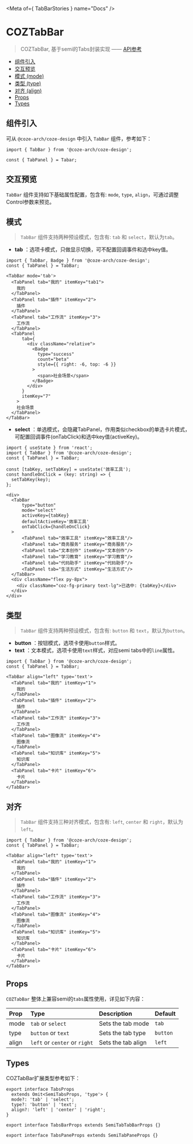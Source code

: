 

<Meta of={ TabBarStories } name="Docs" />

# COZTabBar

> COZTabBar, 基于semi的Tabs封装实现    —— [API参考](https://semi.design/zh-CN/navigation/tabs)

- [组件引入](#组件引入)
- [交互预览](#交互预览)
- [模式 (mode)](#模式)
- [类型 (type)](#类型)
- [对齐 (align)](#对齐)
- [Props](#props)
- [Types](#types)

## 组件引入
可从 `@coze-arch/coze-design` 中引入 `TabBar` 组件，参考如下：

```tsx
import { TabBar } from '@coze-arch/coze-design';

const { TabPanel } = Tabar;
```

## 交互预览
`TabBar` 组件支持如下基础属性配置，包含有: `mode`, `type`, `align`，可通过调整Control参数来预览。

<Canvas of={TabBarStories.Default} />

<Controls  />


## 模式
> `TabBar` 组件支持两种预设模式，包含有: `tab` 和 `select`，默认为`tab`。

- **tab** ：选项卡模式，只做显示切换，可不配置回调事件和选中key值。

<Story of={TabBarStories.Tab} />

```tsx
import { TabBar, Badge } from '@coze-arch/coze-design';
const { TabPanel } = TabBar;

<TabBar mode='tab'>
  <TabPanel tab="我的" itemKey="tab1">
    我的
  </TabPanel>
  <TabPanel tab="插件" itemKey="2">
    插件
  </TabPanel>
  <TabPanel tab="工作流" itemKey="3">
    工作流
  </TabPanel>
  <TabPanel
      tab={
        <div className="relative">
          <Badge
            type="success"
            count="beta"
            style={{ right: -6, top: -6 }}
          >
            <span>社会场景</span>
          </Badge>
        </div>
      }
      itemKey="7"
    >
    社会场景
  </TabPanel>
</TabBar>
```

- **select** ：单选模式，会隐藏TabPanel，作用类似checkbox的单选卡片模式，可配置回调事件(onTabClick)和选中key值(activeKey)。

<Story of={TabBarStories.Select} />

```tsx
import { useState } from 'react';
import { TabBar } from '@coze-arch/coze-design';
const { TabPanel } = TabBar;

const [tabKey, setTabKey] = useState('效率工具');
const handleOnClick = (key: string) => {
  setTabKey(key);
};

<div>
  <TabBar
      type="button"
      mode="select"
      activeKey={tabKey}
      defaultActiveKey='效率工具'
      onTabClick={handleOnClick}
  >
      <TabPanel tab="效率工具" itemKey="效率工具"/>
      <TabPanel tab="商务服务" itemKey="商务服务"/>
      <TabPanel tab="文本创作" itemKey="文本创作"/>
      <TabPanel tab="学习教育" itemKey="学习教育"/>
      <TabPanel tab="代码助手" itemKey="代码助手"/>
      <TabPanel tab="生活方式" itemKey="生活方式"/>
  </TabBar>
  <div className="flex py-8px">
    <div className="coz-fg-primary text-lg">已选中: {tabKey}</div>
  </div>
</div>
```

## 类型
> `TabBar` 组件支持两种预设模式，包含有: `button` 和 `text`，默认为`button`。

- **button** ：按钮模式，选项卡使用`button`样式。
- **text** ：文本模式，选项卡使用`text`样式，对应semi tabs中的`line`属性。

<Story of={TabBarStories.Type} />

```tsx
import { TabBar } from '@coze-arch/coze-design';
const { TabPanel } = TabBar;

<TabBar align="left" type='text'>
  <TabPanel tab="我的" itemKey="1">
    我的
  </TabPanel>
  <TabPanel tab="插件" itemKey="2">
    插件
  </TabPanel>
  <TabPanel tab="工作流" itemKey="3">
    工作流
  </TabPanel>
  <TabPanel tab="图像流" itemKey="4">
    图像流
  </TabPanel>
  <TabPanel tab="知识库" itemKey="5">
    知识库
  </TabPanel>
  <TabPanel tab="卡片" itemKey="6">
    卡片
  </TabPanel>
</TabBar>
```

## 对齐
> `TabBar` 组件支持三种对齐模式，包含有: `left`, `center` 和 `right`，默认为`left`。

<Story of={TabBarStories.Align} />

```tsx
import { TabBar } from '@coze-arch/coze-design';
const { TabPanel } = TabBar;

<TabBar align="left" type='text'>
  <TabPanel tab="我的" itemKey="1">
    我的
  </TabPanel>
  <TabPanel tab="插件" itemKey="2">
    插件
  </TabPanel>
  <TabPanel tab="工作流" itemKey="3">
    工作流
  </TabPanel>
  <TabPanel tab="图像流" itemKey="4">
    图像流
  </TabPanel>
  <TabPanel tab="知识库" itemKey="5">
    知识库
  </TabPanel>
  <TabPanel tab="卡片" itemKey="6">
    卡片
  </TabPanel>
</TabBar>
```

## Props
`COZTabBar` 整体上兼容semi的`tabs`属性使用，详见如下内容：

| Prop  | Type                          | Description        | Default  |
|:------|:------------------------------|:-------------------|:---------|
| mode  | `tab` or `select`             | Sets the tab mode  | `tab`    |
| type  | `button` or `text`            | Sets the tab type  | `button` |
| align | `left` or `center` or `right` | Sets the tab align | `left`   |



## Types
COZTabBar扩展类型参考如下：

```tsx
export interface TabsProps
  extends Omit<SemiTabsProps, 'type'> {
  mode?: 'tab' | 'select';
  type?: 'button' | 'text';
  align?: 'left' | 'center' | 'right';
}
````

```tsx
export interface TabsBarProps extends SemiTabTabBarProps {}

```

```tsx
export interface TabsPaneProps extends SemiTabPaneProps {}
```
